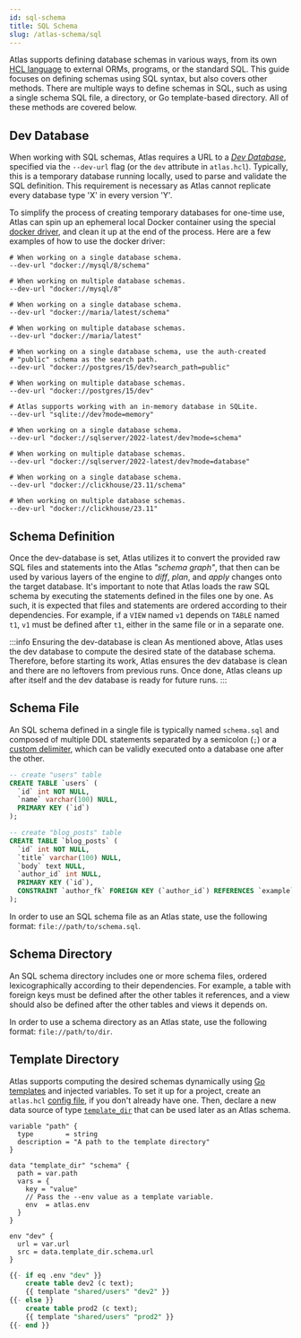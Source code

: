 ```yaml
---
id: sql-schema
title: SQL Schema
slug: /atlas-schema/sql
---
```



Atlas supports defining database schemas in various ways, from its own [HCL language](hcl.mdx) to external ORMs,
programs, or the standard SQL. This guide focuses on defining schemas using SQL syntax, but also covers other methods.
There are multiple ways to define schemas in SQL, such as using a single schema SQL file, a directory, or
Go template-based directory. All of these methods are covered below.

## Dev Database

When working with SQL schemas, Atlas requires a URL to a [_Dev Database_](concepts/dev.mdx), specified via the
`--dev-url` flag (or the `dev` attribute in `atlas.hcl`). Typically, this is a temporary database running locally, used
to parse and validate the SQL definition. This requirement is necessary as Atlas cannot replicate every database type
'X' in every version 'Y'.

To simplify the process of creating temporary databases for one-time use, Atlas can spin up an ephemeral local Docker
container using the special [docker driver](concepts/url.mdx), and clean it up at the end of the process. Here are a
few examples of how to use the docker driver:

<Tabs>
<TabItem value="mysql" label="MySQL" default>

```shell
# When working on a single database schema.
--dev-url "docker://mysql/8/schema"

# When working on multiple database schemas.
--dev-url "docker://mysql/8"
```
</TabItem>
<TabItem value="mariadb" label="MariaDB">

```shell
# When working on a single database schema.
--dev-url "docker://maria/latest/schema"

# When working on multiple database schemas.
--dev-url "docker://maria/latest"
```

</TabItem>
<TabItem value="postgres" label="PostgreSQL">

```shell
# When working on a single database schema, use the auth-created
# "public" schema as the search path.
--dev-url "docker://postgres/15/dev?search_path=public"

# When working on multiple database schemas.
--dev-url "docker://postgres/15/dev"
```

</TabItem>
<TabItem value="sqlite" label="SQLite">

```shell
# Atlas supports working with an in-memory database in SQLite.
--dev-url "sqlite://dev?mode=memory"
```

</TabItem>
<TabItem value="sqlserver" label="SQL Server">

```shell
# When working on a single database schema.
--dev-url "docker://sqlserver/2022-latest/dev?mode=schema"

# When working on multiple database schemas.
--dev-url "docker://sqlserver/2022-latest/dev?mode=database"
```

</TabItem>

<TabItem value="clickhouse" label="ClickHouse">

```shell
# When working on a single database schema.
--dev-url "docker://clickhouse/23.11/schema"

# When working on multiple database schemas.
--dev-url "docker://clickhouse/23.11"
```

</TabItem>
</Tabs>

## Schema Definition

Once the dev-database is set, Atlas utilizes it to convert the provided raw SQL files and statements into the Atlas
_"schema graph"_, that then can be used by various layers of the engine to _diff_, _plan_, and _apply_ changes onto the
target database. It's important to note that Atlas loads the raw SQL schema by executing the statements defined in the files
one by one. As such, it is expected that files and statements are ordered according to their dependencies. For example,
if a `VIEW` named `v1` depends on `TABLE` named `t1`, `v1` must be defined after `t1`, either in the same file or in a
separate one.

:::info Ensuring the dev-database is clean
As mentioned above, Atlas uses the dev database to compute the desired state of the database schema. Therefore, before
starting its work, Atlas ensures the dev database is clean and there are no leftovers from previous runs. Once done,
Atlas cleans up after itself and the dev database is ready for future runs.
:::

## Schema File

An SQL schema defined in a single file is typically named `schema.sql` and composed of multiple DDL statements separated
by a semicolon (`;`) or a [custom delimiter](../versioned/new.mdx#custom-statements-delimiter), which can be validly
executed onto a database one after the other.

```sql title="schema.sql"
-- create "users" table
CREATE TABLE `users` (
  `id` int NOT NULL,
  `name` varchar(100) NULL,
  PRIMARY KEY (`id`)
);

-- create "blog_posts" table
CREATE TABLE `blog_posts` (
  `id` int NOT NULL,
  `title` varchar(100) NULL,
  `body` text NULL,
  `author_id` int NULL,
  PRIMARY KEY (`id`),
  CONSTRAINT `author_fk` FOREIGN KEY (`author_id`) REFERENCES `example`.`users` (`id`)
);
```

In order to use an SQL schema file as an Atlas state, use the following format: `file://path/to/schema.sql`.

## Schema Directory

An SQL schema directory includes one or more schema files, ordered lexicographically according to their dependencies.
For example, a table with foreign keys must be defined after the other tables it references, and a view should also
be defined after the other tables and views it depends on.

In order to use a schema directory as an Atlas state, use the following format: `file://path/to/dir`.

## Template Directory

Atlas supports computing the desired schemas dynamically using [Go templates](https://pkg.go.dev/text/template) and
injected variables. To set it up for a project, create an `atlas.hcl` [config file](projects.mdx), if you don't already
have one. Then, declare a new data source of type [`template_dir`](projects.mdx#data-source-template_dir) that can be
used later as an Atlas schema.

```hcl title="atlas.hcl"
variable "path" {
  type        = string
  description = "A path to the template directory"
}

data "template_dir" "schema" {
  path = var.path
  vars = {
    key = "value"
    // Pass the --env value as a template variable.
    env  = atlas.env
  }
}

env "dev" {
  url = var.url
  src = data.template_dir.schema.url
}
```

```sql title="example/schema.tmpl.sql"
{{- if eq .env "dev" }}
    create table dev2 (c text);
    {{ template "shared/users" "dev2" }}
{{- else }}
    create table prod2 (c text);
    {{ template "shared/users" "prod2" }}
{{- end }}
```
